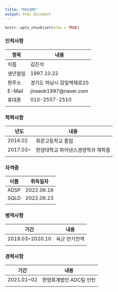 ---
title: "RESUME"
output: html_document
---

```{r setup, include=FALSE}
knitr::opts_chunk$set(echo = TRUE)
```

### 인적사항

|**항목**|**내용**|
|--------|--------|
|이름| 김진석|
|생년월일| 1997.10.22|
|현주소|경기도 하남시 감일백제로20|
|E-Mail|jinseok1997@naver.com|
|휴대폰|010-2557-2510|
||


### 학력사항

|**년도**|**내용**|
|--------|--------|
|2016.02|휘문고등학교 졸업|
|2017.03~|한양대학교 파이낸스경영학과 재학중|
||

### 자격증

|**이름**|**취득일자**|
|--------|------------|
|ADSP|2022.06.16|
|SQLD|2022.06.23|
||

### 병역사항

|**기간**|**내용**|
|--------|--------|
|2019.03~2020.10|육군 만기전역|
||

### 경력사항
|**기간**|**내용**|
|--------|--------|
|2021.01~02|한영회계법인 ADC팀 인턴|
||

